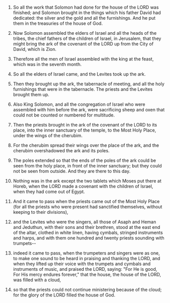 
1. So all the work that Solomon had done for the house of the LORD was finished; and Solomon brought in the things which his father David had dedicated: the silver and the gold and all the furnishings. And he put them in the treasuries of the house of God.

2. Now Solomon assembled the elders of Israel and all the heads of the tribes, the chief fathers of the children of Israel, in Jerusalem, that they might bring the ark of the covenant of the LORD up from the City of David, which is Zion.

3. Therefore all the men of Israel assembled with the king at the feast, which was in the seventh month.

4. So all the elders of Israel came, and the Levites took up the ark.

5. Then they brought up the ark, the tabernacle of meeting, and all the holy furnishings that were in the tabernacle. The priests and the Levites brought them up.

6. Also King Solomon, and all the congregation of Israel who were assembled with him before the ark, were sacrificing sheep and oxen that could not be counted or numbered for multitude.

7. Then the priests brought in the ark of the covenant of the LORD to its place, into the inner sanctuary of the temple, to the Most Holy Place, under the wings of the cherubim.

8. For the cherubim spread their wings over the place of the ark, and the cherubim overshadowed the ark and its poles.

9. The poles extended so that the ends of the poles of the ark could be seen from the holy place, in front of the inner sanctuary; but they could not be seen from outside. And they are there to this day.

10. Nothing was in the ark except the two tablets which Moses put there at Horeb, when the LORD made a covenant with the children of Israel, when they had come out of Egypt.

11. And it came to pass when the priests came out of the Most Holy Place (for all the priests who were present had sanctified themselves, without keeping to their divisions),

12. and the Levites who were the singers, all those of Asaph and Heman and Jeduthun, with their sons and their brethren, stood at the east end of the altar, clothed in white linen, having cymbals, stringed instruments and harps, and with them one hundred and twenty priests sounding with trumpets--

13. indeed it came to pass, when the trumpeters and singers were as one, to make one sound to be heard in praising and thanking the LORD, and when they lifted up their voice with the trumpets and cymbals and instruments of music, and praised the LORD, saying: "For He is good, For His mercy endures forever," that the house, the house of the LORD, was filled with a cloud,

14. so that the priests could not continue ministering because of the cloud; for the glory of the LORD filled the house of God.


